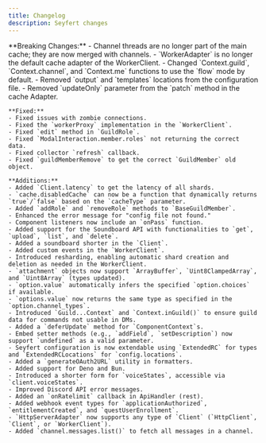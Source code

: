 ```yaml
---
title: Changelog
description: Seyfert changes
---
```



<Timeline>
  <TimelineEntry 
    title="V2.2.0 Changes"
    date="Saturday December 28, 2024"
  >
    **Breaking Changes:**
    - Channel threads are no longer part of the main cache; they are now merged with channels.
    - `WorkerAdapter` is no longer the default cache adapter of the WorkerClient.
    - Changed `Context.guild`, `Context.channel`, and `Context.me` functions to use the `flow` mode by default.
    - Removed `output` and `templates` locations from the configuration file.
    - Removed `updateOnly` parameter from the `patch` method in the cache Adapter.

    **Fixed:**
    - Fixed issues with zombie connections.
    - Fixed the `workerProxy` implementation in the `WorkerClient`.
    - Fixed `edit` method in `GuildRole`.
    - Fixed `ModalInteraction.member.roles` not returning the correct data.
    - Fixed collector `refresh` callback.
    - Fixed `guildMemberRemove` to get the correct `GuildMember` old object.

    **Additions:**
    - Added `Client.latency` to get the latency of all shards.
    - `cache.disabledCache` can now be a function that dynamically returns `true`/`false` based on the `cacheType` parameter.
    - Added `addRole` and `removeRole` methods to `BaseGuildMember`.
    - Enhanced the error message for "config file not found."
    - Component listeners now include an `onPass` function.
    - Added support for the Soundboard API with functionalities to `get`, `upload`, `list`, and `delete`.
    - Added a soundboard shorter in the `Client`.
    - Added custom events in the `WorkerClient`.
    - Introduced resharding, enabling automatic shard creation and deletion as needed in the WorkerClient.
    - `attachment` objects now support `ArrayBuffer`, `Uint8ClampedArray`, and `Uint8Array` (types updated).
    - `option.value` automatically infers the specified `option.choices` if available.
    - `options.value` now returns the same type as specified in the `option.channel_types`.
    - Introduced `Guild...Context` and `Context.inGuild()` to ensure guild data for commands not usable in DMs.
    - Added a `deferUpdate` method for `ComponentContext`s.
    - Embed setter methods (e.g., `addField`, `setDescription`) now support `undefined` as a valid parameter.
    - Seyfert configuration is now extendable using `ExtendedRC` for types and `ExtendedRCLocations` for `config.locations`.
    - Added a `generateOAuth2URL` utility in formatters.
    - Added support for Deno and Bun.
    - Introduced a shorter form for `voiceStates`, accessible via `client.voiceStates`.
    - Improved Discord API error messages.
    - Added an `onRatelimit` callback in ApiHandler (rest).
    - Added webhook event types for `applicationAuthorized`, `entitlementCreated`, and `questUserEnrollment`.
    - `HttpServerAdapter` now supports any type of `Client` (`HttpClient`, `Client`, or `WorkerClient`).
    - Added `channel.messages.list()` to fetch all messages in a channel.
  </TimelineEntry>
</Timeline>
